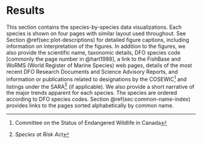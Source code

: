 \clearpage

# Results {#sec:synopsis-plots}

This section contains the species-by-species data visualizations. 
Each species is shown on four pages with similar layout used throughout. 
See Section \@ref(sec:plot-descriptions) for detailed figure captions, including information on interpretation of the figures. 
In addition to the figures, we also provide the scientific name, taxonomic details, DFO species code [commonly the page number in @hart1988], a link to the FishBase and WoRMS (World Register of Marine Species) web pages, details of the most recent DFO Research Documents and Science Advisory Reports, and information or publications related to designations by the COSEWIC^[Committee on the Status of Endangered Wildlife in Canada] and listings under the SARA^[*Species at Risk Act*] (if applicable). 
We also provide a short narrative of the major trends apparent for each species.
The species are ordered according to DFO species codes. 
Section \@ref(sec:common-name-index) provides links to the pages sorted alphabetically by common name. 

\clearpage

<!-- \afterpage{\null\newpage} -->

